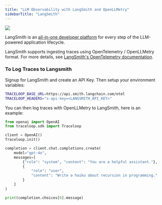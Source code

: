 ```yaml
---
title: "LLM Observability with LangSmith and OpenLLMetry"
sidebarTitle: "LangSmith"
---
```


<Frame>
  <img src="/img/integrations/langsmith.png" />
</Frame>

LangSmith is an [all-in-one developer platform](https://www.langchain.com/langsmith) for every step of the LLM-powered application lifecycle.

LangSmith supports ingesting traces using OpenTelemetry / OpenLLMetry format. For more details, see [LangSmith's OpenTelemetry documentation](https://docs.smith.langchain.com/observability/how_to_guides/tracing/trace_with_opentelemetry).

### To Log Traces to Langsmith

Signup for LangSmith and create an API Key. Then setup your environment variables:

```bash
TRACELOOP_BASE_URL=https://api.smith.langchain.com/otel
TRACELOOP_HEADERS="x-api-key=<LANGSMITH_API_KEY>"
```

You can then log traces with OpenLLMetry to LangSmith, here is an example:

```python
from openai import OpenAI
from traceloop.sdk import Traceloop

client = OpenAI()
Traceloop.init()

completion = client.chat.completions.create(
    model="gpt-4o",
    messages=[
        {"role": "system", "content": "You are a helpful assistant."},
        {
            "role": "user",
            "content": "Write a haiku about recursion in programming."
        }
    ]
)

print(completion.choices[0].message)
```

